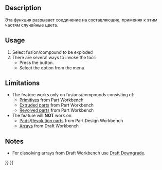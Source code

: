 <languages/>

<div lang="en" dir="ltr" class="mw-content-ltr">
{{Docnav
|[[OpenSCAD_ExpandPlacements|Expand Placements]]
|[[OpenSCAD_AddOpenSCADElement|Add OpenSCAD Element]]
|[[OpenSCAD_Workbench|OpenSCAD]]
|IconL=OpenSCAD_ExpandPlacements.svg
|IconR=OpenSCAD_AddOpenSCADElement.svg
|IconC=Workbench_OpenSCAD.svg
}}
</div>

<div class="mw-translate-fuzzy">
{{GuiCommand/ru
|Name=OpenSCAD ExplodeGroup
|Name/ru=OpenSCAD ExplodeGroup
|MenuLocation=OpenSCAD → Расчленить Группу
|Workbenches=[[OpenSCAD_Workbench/ru|OpenSCAD]]
|Shortcut=нет
|SeeAlso=---
}}
</div>

<div lang="en" dir="ltr" class="mw-content-ltr">
==Description==
</div> 

Эта функция разрывает соединение на составляющие, применяя к этим частям случайные цвета.

<div lang="en" dir="ltr" class="mw-content-ltr">
==Usage==
</div> 

<div lang="en" dir="ltr" class="mw-content-ltr">
# Select fusion/compound to be exploded
# There are several ways to invoke the tool:
#* Press the {{Button|[[Image:OpenSCAD_ExplodeGroup.svg|16px]] [[OpenSCAD_ExplodeGroup|Explode Group]]}} button.
#* Select the {{MenuCommand|OpenSCAD → [[Image:OpenSCAD_ExplodeGroup.svg|16px]] Explode Group}} option from the menu.
</div>

<div lang="en" dir="ltr" class="mw-content-ltr">
==Limitations==
</div> 

<div lang="en" dir="ltr" class="mw-content-ltr">
* The feature works only on fusions/compounds consisting of:
** [[Part_Primitives|Primitives]] from Part Workbench
** [[Part_Extrude|Extruded parts]] from Part Workbench
** [[Part_Revolve|Revolved parts]] from Part Workbench
*The feature will '''NOT''' work on:
** [[PartDesign_Pad|Pads]]/[[PartDesign_Revolution|Revolution parts]] from Part Design Workbench
** [[Draft_ArrayTools|Arrays]] from Draft Workbench
</div>

<div lang="en" dir="ltr" class="mw-content-ltr">
==Notes==
</div> 

<div lang="en" dir="ltr" class="mw-content-ltr">
* For dissolving arrays from Draft Workbench use [[Draft_Downgrade|Draft Downgrade]].
</div>


<div lang="en" dir="ltr" class="mw-content-ltr">
{{Docnav
|[[OpenSCAD_ExpandPlacements|Expand Placements]]
|[[OpenSCAD_AddOpenSCADElement|Add OpenSCAD Element]]
|[[OpenSCAD_Workbench|OpenSCAD]]
|IconL=OpenSCAD_ExpandPlacements.svg
|IconR=OpenSCAD_AddOpenSCADElement.svg
|IconC=Workbench_OpenSCAD.svg
}}
</div>

{{OpenSCAD_Tools_navi{{#translation:}}}}
{{Userdocnavi{{#translation:}}}}